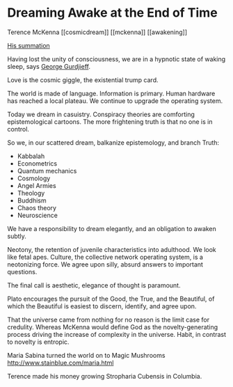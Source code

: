 # Dreaming Awake at the End of Time
Terence McKenna
[[cosmicdream]] [[mckenna]] [[awakening]]

[His summation](https://youtu.be/KboPUQ0xCDs?t=2816)

Having lost the unity of consciousness, we are in a hypnotic state of waking sleep, says [George Gurdjieff](https://www.wikiwand.com/en/George_Gurdjieff).

Love is the cosmic giggle, the existential trump card.

The world is made of language.
Information is primary.
Human hardware has reached a local plateau.
We continue to upgrade the operating system.

Today we dream in casuistry.
Conspiracy theories are comforting epistemological cartoons.
The more frightening truth is that no one is in control.

So we, in our scattered dream,
balkanize epistemology, and branch Truth:
- Kabbalah
- Econometrics
- Quantum mechanics
- Cosmology
- Angel Armies
- Theology
- Buddhism
- Chaos theory
- Neuroscience

We have a responsibility to dream elegantly, and an obligation to awaken subtly.

Neotony, the retention of juvenile characteristics into adulthood. We look like fetal apes. Culture, the collective network operating system, is a neotonizing force. We agree upon silly, absurd answers to important questions.

The final call is aesthetic, elegance of thought is paramount.

Plato encourages the pursuit of the Good, the True, and the Beautiful, of which the Beautiful is easiest to discern, identify, and agree upon.

That the universe came from nothing for no reason is the limit case for credulity. Whereas McKenna would define God as the novelty-generating process driving the increase of complexity in the universe. Habit, in contrast to novelty is entropic.

Maria Sabina turned the world on to Magic Mushrooms
http://www.stainblue.com/maria.html

Terence made his money growing Stropharia Cubensis in Columbia.